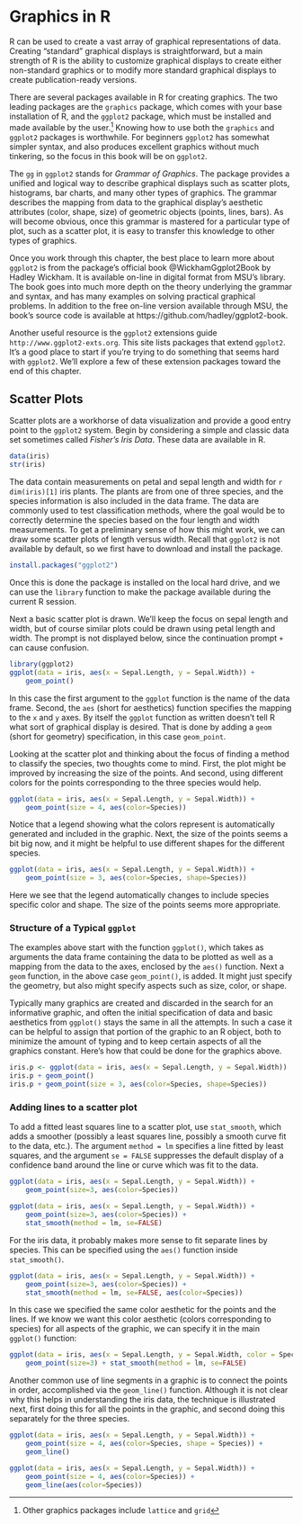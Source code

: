 # Graphics in R

R can be used to create a vast array of graphical representations of data. Creating "standard" graphical displays is straightforward, but a main strength of R is the ability to customize graphical displays to create either non-standard graphics or to modify more standard graphical displays to create publication-ready versions.

There are several packages available in R for creating graphics. The two leading packages are the `graphics` package, which comes with your base installation of R, and the `ggplot2` package, which must be installed and made available by the user.^[Other graphics packages include `lattice` and `grid`]  Knowing how to use both the `graphics` and `ggplot2` packages is worthwhile. For beginners `ggplot2` has somewhat simpler syntax, and also produces excellent graphics without much tinkering, so the focus in this book will be on `ggplot2`. 

The `gg` in `ggplot2` stands for *Grammar of Graphics*. The package provides a unified and logical way to describe graphical displays such as scatter plots, histograms, bar charts, and many other types of graphics. The grammar describes the mapping from data to the graphical display's aesthetic attributes (color, shape, size) of geometric objects (points, lines, bars). As will become obvious, once this grammar is mastered for a particular type of plot, such as a scatter plot, it is easy to transfer this knowledge to other types of graphics.  

Once you work through this chapter, the best place to learn more about `ggplot2` is from the package's official book @WickhamGgplot2Book by Hadley Wickham. It is available on-line in digital format from MSU's library. The book goes into much more depth on the theory underlying the grammar and syntax, and has many examples on solving practical graphical problems. In addition to the free on-line version available through MSU, the book's source code is available at https://github.com/hadley/ggplot2-book.

Another useful resource is the `ggplot2` extensions guide `http://www.ggplot2-exts.org`. This site lists packages that extend `ggplot2`. It's a good place to start if you're trying to do something that seems hard with `ggplot2`. We'll explore a few of these extension packages toward the end of this chapter.

## Scatter Plots

Scatter plots are a workhorse of data visualization and provide a good entry point to the `ggplot2` system. Begin by considering a simple and classic data set sometimes called *Fisher's Iris Data*. These data are available in R.

```r
data(iris)
str(iris)
```

The data contain measurements on petal and sepal length and width for `r dim(iris)[1]` iris plants. The plants are from one of three species, and the species information is also included in the data frame. The data are commonly used to test classification methods, where the goal would be to correctly determine the species based on the four length and width measurements. To get a preliminary sense of how this might work, we can draw some scatter plots of length versus width. Recall that `ggplot2` is not available by default, so we first have to download and install the package.

```r
install.packages("ggplot2")
```

Once this is done the package is installed on the local hard drive, and we can use the `library` function to make the package available during the current R session.

Next a basic scatter plot is drawn. We'll keep the focus on sepal length and width, but of course similar plots could be drawn using petal length and width. The prompt is not displayed below, since the continuation prompt `+` can cause confusion.

```r
library(ggplot2)
ggplot(data = iris, aes(x = Sepal.Length, y = Sepal.Width)) + 
    geom_point()
```

In this case the first argument to the `ggplot` function is the name of the data frame. Second, the `aes` (short for aesthetics) function specifies the mapping to the `x` and `y` axes. By itself the `ggplot` function as written doesn't tell R what sort of graphical display is desired. That is done by adding a `geom` (short for geometry) specification, in this case `geom_point`. 

Looking at the scatter plot and thinking about the focus of finding a method to classify the species, two thoughts come to mind. First, the plot might be improved by increasing the size of the points. And second, using different colors for the points corresponding to the three species would help. 

```r
ggplot(data = iris, aes(x = Sepal.Length, y = Sepal.Width)) + 
    geom_point(size = 4, aes(color=Species))
```

Notice that a legend showing what the colors represent is automatically generated and included in the graphic. Next, the size of the points seems a bit big now, and it might be helpful to use different shapes for the different species.

```r
ggplot(data = iris, aes(x = Sepal.Length, y = Sepal.Width)) + 
    geom_point(size = 3, aes(color=Species, shape=Species))
```

Here we see that the legend automatically changes to include species specific color and shape. The size of the points seems more appropriate.

### Structure of a Typical `ggplot`

The examples above start with the function `ggplot()`, which takes as arguments the data frame containing the data to be plotted as well as a mapping from the data to the axes, enclosed by the `aes()` function. Next a `geom` function, in the above case `geom_point()`, is added. It might just specify the geometry, but also might specify aspects such as size, color, or shape. 

Typically many graphics are created and discarded in the search for an informative graphic, and often the initial specification of data and basic aesthetics from `ggplot()` stays the same in all the attempts. In such a case it can be helpful to assign that portion of the graphic to an R object, both to minimize the amount of typing and to keep certain aspects of all the graphics constant. Here's how that could be done for the graphics above.

```r
iris.p <- ggplot(data = iris, aes(x = Sepal.Length, y = Sepal.Width)) 
iris.p + geom_point()
iris.p + geom_point(size = 3, aes(color=Species, shape=Species))
```

### Adding lines to a scatter plot

To add a fitted least squares line to a scatter plot, use `stat_smooth`, which adds a smoother (possibly a least squares line, possibly a smooth curve fit to the data, etc.). The argument `method = lm` specifies a line fitted by least squares, and the argument `se = FALSE` suppresses the default display of a confidence band around the line or curve which was fit to the data.

```r
ggplot(data = iris, aes(x = Sepal.Length, y = Sepal.Width)) + 
    geom_point(size=3, aes(color=Species))

ggplot(data = iris, aes(x = Sepal.Length, y = Sepal.Width)) + 
    geom_point(size=3, aes(color=Species)) + 
    stat_smooth(method = lm, se=FALSE)
```

For the iris data, it probably makes more sense to fit separate lines by species. This can be specified using the `aes()` function inside `stat_smooth()`. 

```r
ggplot(data = iris, aes(x = Sepal.Length, y = Sepal.Width)) + 
    geom_point(size=3, aes(color=Species)) + 
    stat_smooth(method = lm, se=FALSE, aes(color=Species))
```

In this case we specified the same color aesthetic for the points and the lines. If we know we want this color aesthetic (colors corresponding to species) for all aspects of the graphic, we can specify it in the main `ggplot()` function:

```r
ggplot(data = iris, aes(x = Sepal.Length, y = Sepal.Width, color = Species)) + 
    geom_point(size=3) + stat_smooth(method = lm, se=FALSE)
```

Another common use of line segments in a graphic is to connect the points in order, accomplished via the `geom_line()` function. Although it is not clear why this helps in understanding the iris data, the technique is illustrated next, first doing this for all the points in the graphic, and second doing this separately for the three species. 

```r
ggplot(data = iris, aes(x = Sepal.Length, y = Sepal.Width)) + 
    geom_point(size = 4, aes(color=Species, shape = Species)) + 
    geom_line()
```

```r
ggplot(data = iris, aes(x = Sepal.Length, y = Sepal.Width)) + 
    geom_point(size = 4, aes(color=Species)) + 
    geom_line(aes(color=Species))
```


